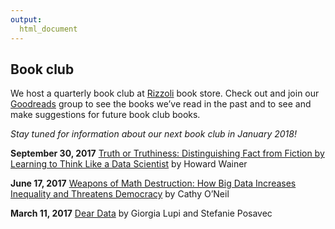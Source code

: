---
output:
  html_document
---

<link rel="stylesheet" href="styles.css" type="text/css">

## Book club

We host a quarterly book club at [Rizzoli](https://www.rizzolibookstore.com/) book store. Check out and join our [Goodreads](https://www.goodreads.com/group/show/225365-r-ladies-nyc) group to see the books we've read in the past and to see and make suggestions for future book club books.

*Stay tuned for information about our next book club in January 2018!*

**September 30, 2017** [Truth or Truthiness: Distinguishing Fact from Fiction by Learning to Think Like a Data Scientist](https://www.rizzolibookstore.com/truth-or-truthiness-distinguishing-fact-fiction-learning-think-data-scientist) by Howard Wainer

**June 17, 2017** [Weapons of Math Destruction: How Big Data Increases Inequality and Threatens Democracy](https://www.rizzolibookstore.com/weapons-math-destruction-how-big-data-increases-inequality-and-threatens-democracy-0) by Cathy O'Neil

**March 11, 2017** [Dear Data](https://www.rizzolibookstore.com/dear-data) by Giorgia Lupi and Stefanie Posavec
